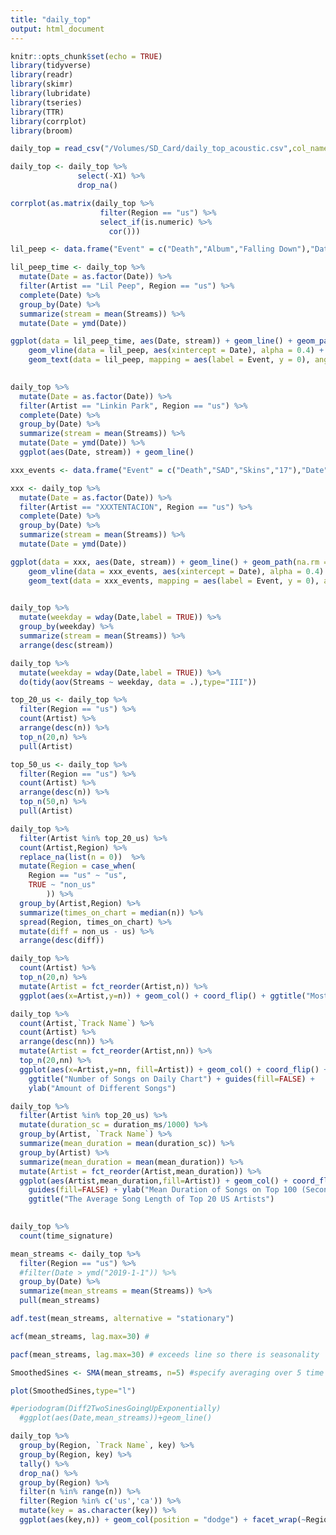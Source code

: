 ```yaml
---
title: "daily_top"
output: html_document
---
```


```r
knitr::opts_chunk$set(echo = TRUE)
library(tidyverse)
library(readr)
library(skimr)
library(lubridate)
library(tseries)
library(TTR)
library(corrplot)
library(broom)
```

```r
daily_top = read_csv("/Volumes/SD_Card/daily_top_acoustic.csv",col_names = TRUE)
```

```r
daily_top <- daily_top %>%
               select(-X1) %>%
               drop_na()
```

```r
corrplot(as.matrix(daily_top %>%
                    filter(Region == "us") %>%
                    select_if(is.numeric) %>%
                      cor()))
```
```r
lil_peep <- data.frame("Event" = c("Death","Album","Falling Down"),"Date" = c(mdy("11-15-17"),mdy("11-9-18"),mdy("09-19-18")))
```

```r
lil_peep_time <- daily_top %>%
  mutate(Date = as.factor(Date)) %>%
  filter(Artist == "Lil Peep", Region == "us") %>%
  complete(Date) %>%
  group_by(Date) %>%
  summarize(stream = mean(Streams)) %>%
  mutate(Date = ymd(Date))
```
```r
ggplot(data = lil_peep_time, aes(Date, stream)) + geom_line() + geom_path(na.rm = TRUE) + 
    geom_vline(data = lil_peep, aes(xintercept = Date), alpha = 0.4) + 
    geom_text(data = lil_peep, mapping = aes(label = Event, y = 0), angle = -10, hjust = 1)
  
```
```r
daily_top %>%
  mutate(Date = as.factor(Date)) %>%
  filter(Artist == "Linkin Park", Region == "us") %>%
  complete(Date) %>%
  group_by(Date) %>%
  summarize(stream = mean(Streams)) %>%
  mutate(Date = ymd(Date)) %>%
  ggplot(aes(Date, stream)) + geom_line()
```
```r
xxx_events <- data.frame("Event" = c("Death","SAD","Skins","17"),"Date" = c(mdy("06-18-18"),mdy("03-16-18"),mdy("12-7-18"),mdy("08-25-2017")))
```

```r
xxx <- daily_top %>%
  mutate(Date = as.factor(Date)) %>%
  filter(Artist == "XXXTENTACION", Region == "us") %>%
  complete(Date) %>%
  group_by(Date) %>%
  summarize(stream = mean(Streams)) %>%
  mutate(Date = ymd(Date))

```


```r
ggplot(data = xxx, aes(Date, stream)) + geom_line() + geom_path(na.rm = TRUE) + 
    geom_vline(data = xxx_events, aes(xintercept = Date), alpha = 0.4) + 
    geom_text(data = xxx_events, mapping = aes(label = Event, y = 0), angle = -10, hjust = 1,alpha = 0.9)
  
```
```r
daily_top %>%
  mutate(weekday = wday(Date,label = TRUE)) %>%
  group_by(weekday) %>%
  summarize(stream = mean(Streams)) %>%
  arrange(desc(stream))
```
```r
daily_top %>%
  mutate(weekday = wday(Date,label = TRUE)) %>%
  do(tidy(aov(Streams ~ weekday, data = .),type="III"))
```

```r
top_20_us <- daily_top %>%
  filter(Region == "us") %>%
  count(Artist) %>%
  arrange(desc(n)) %>%
  top_n(20,n) %>%
  pull(Artist)

top_50_us <- daily_top %>%
  filter(Region == "us") %>%
  count(Artist) %>%
  arrange(desc(n)) %>%
  top_n(50,n) %>%
  pull(Artist)
```

```r
daily_top %>%
  filter(Artist %in% top_20_us) %>%
  count(Artist,Region) %>%
  replace_na(list(n = 0))  %>%
  mutate(Region = case_when(
    Region == "us" ~ "us",
    TRUE ~ "non_us"
        )) %>%
  group_by(Artist,Region) %>%
  summarize(times_on_chart = median(n)) %>%
  spread(Region, times_on_chart) %>%
  mutate(diff = non_us - us) %>%
  arrange(desc(diff))

```

```r
daily_top %>%
  count(Artist) %>%
  top_n(20,n) %>%
  mutate(Artist = fct_reorder(Artist,n)) %>%
  ggplot(aes(x=Artist,y=n)) + geom_col() + coord_flip() + ggtitle("Most apperances")
```
```r
daily_top %>%
  count(Artist,`Track Name`) %>%
  count(Artist) %>%
  arrange(desc(nn)) %>%
  mutate(Artist = fct_reorder(Artist,nn)) %>%
  top_n(20,nn) %>%
  ggplot(aes(x=Artist,y=nn, fill=Artist)) + geom_col() + coord_flip() + 
    ggtitle("Number of Songs on Daily Chart") + guides(fill=FALSE) + 
    ylab("Amount of Different Songs")
```

```r
daily_top %>%
  filter(Artist %in% top_20_us) %>%
  mutate(duration_sc = duration_ms/1000) %>%
  group_by(Artist, `Track Name`) %>%
  summarize(mean_duration = mean(duration_sc)) %>%
  group_by(Artist) %>%
  summarize(mean_duration = mean(mean_duration)) %>%
  mutate(Artist = fct_reorder(Artist,mean_duration)) %>%
  ggplot(aes(Artist,mean_duration,fill=Artist)) + geom_col() + coord_flip() + 
    guides(fill=FALSE) + ylab("Mean Duration of Songs on Top 100 (Seconds)") + 
    ggtitle("The Average Song Length of Top 20 US Artists")
  
```

```r
daily_top %>%
  count(time_signature)
```

```r
mean_streams <- daily_top %>%
  filter(Region == "us") %>%
  #filter(Date > ymd("2019-1-1")) %>%
  group_by(Date) %>%
  summarize(mean_streams = mean(Streams)) %>%
  pull(mean_streams)

adf.test(mean_streams, alternative = "stationary")

acf(mean_streams, lag.max=30) #

pacf(mean_streams, lag.max=30) # exceeds line so there is seasonality

SmoothedSines <- SMA(mean_streams, n=5) #specify averaging over 5 time points

plot(SmoothedSines,type="l")

#periodogram(Diff2TwoSinesGoingUpExponentially)
  #ggplot(aes(Date,mean_streams))+geom_line()
```
```r
daily_top %>%
  group_by(Region, `Track Name`, key) %>%
  group_by(Region, key) %>%
  tally() %>%
  drop_na() %>%
  group_by(Region) %>%
  filter(n %in% range(n)) %>%
  filter(Region %in% c('us','ca')) %>%
  mutate(key = as.character(key)) %>%
  ggplot(aes(key,n)) + geom_col(position = "dodge") + facet_wrap(~Region)


```

